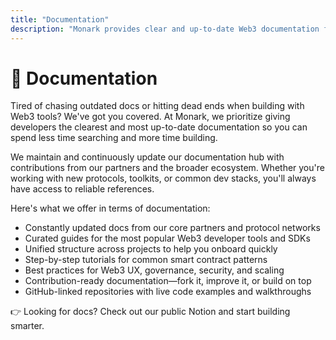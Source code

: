```yaml
---
title: "Documentation"
description: "Monark provides clear and up-to-date Web3 documentation for developers. Access guides, tutorials, and resources to build smartly."
---
```


# 📖 Documentation

Tired of chasing outdated docs or hitting dead ends when building with Web3 tools? We've got you covered. At Monark, we prioritize giving developers the clearest and most up-to-date documentation so you can spend less time searching and more time building.

We maintain and continuously update our documentation hub with contributions from our partners and the broader ecosystem. Whether you're working with new protocols, toolkits, or common dev stacks, you'll always have access to reliable references.

Here's what we offer in terms of documentation:

- Constantly updated docs from our core partners and protocol networks
- Curated guides for the most popular Web3 developer tools and SDKs
- Unified structure across projects to help you onboard quickly
- Step-by-step tutorials for common smart contract patterns
- Best practices for Web3 UX, governance, security, and scaling
- Contribution-ready documentation—fork it, improve it, or build on top
- GitHub-linked repositories with live code examples and walkthroughs

👉 Looking for docs? Check out our public Notion and start building smarter.